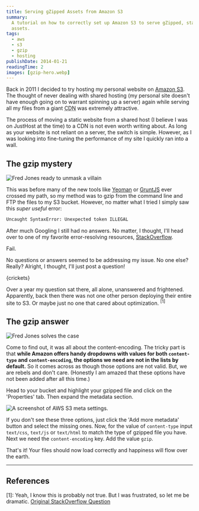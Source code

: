 ```yaml
---
title: Serving gZipped Assets from Amazon S3
summary:
  A tutorial on how to correctly set up Amazon S3 to serve gZipped, static
  assets.
tags:
  - aws
  - s3
  - gzip
  - hosting
publishDate: 2014-01-21
readingTime: 2
images: [gzip-hero.webp]
---
```


Back in 2011 I decided to try hosting my personal website on [Amazon S3][aws].
The thought of never dealing with shared hosting (my personal site doesn't have
enough going on to warrant spinning up a server) again while serving all my
files from a giant <abbr title="Content Delivery Network">CDN</abbr> was
extremely attractive.

The process of moving a static website from a shared host (I believe I was on
JustHost at the time) to a CDN is not even worth writing about. As long as your
website is not reliant on a server, the switch is simple. However, as I was
looking into fine-tuning the performance of my site I quickly ran into a wall.

## The gzip mystery

![Fred Jones ready to unmask a villain](unmasking_dnn99c.webp)

This was before many of the new tools like [Yeoman][yeoman] or [GruntJS][grunt]
ever crossed my path, so my method was to gzip from the command line and FTP the
files to my S3 bucket. However, no matter what I tried I simply saw this _super
useful_ error:

```bash
Uncaught SyntaxError: Unexpected token ILLEGAL
```

After much Googling I still had no answers. No matter, I thought, I'll head over
to one of my favorite error-resolving resources, [StackOverflow][so].

Fail.

No questions or answers seemed to be addressing my issue. No one else? Really?
Alright, I thought, I'll just post a question!

{crickets}

Over a year my question sat there, all alone, unanswered and frightened.
Apparently, back then there was not one other person deploying their entire site
to S3. Or maybe just no one that cared about optimization. <sup>[1]</sup>

## The gzip answer

![Fred Jones solves the case](unmasked_csgtrs.webp)

Come to find out, it was all about the content-encoding. The tricky part is that
**while Amazon offers handy dropdowns with values for both `content-type` and
`content-encoding`, the options we need are not in the lists by default.** So it
comes across as though those options are not valid. But, we are rebels and don't
care. (Honestly I am amazed that these options have not been added after all
this time.)

Head to your bucket and highlight your gzipped file and click on the
'Properties' tab. Then expand the metadata section.

![A screenshot of AWS S3 meta settings.](metadata_rpijy9.webp)

If you don't see these three options, just click the 'Add more metadata' button
and select the missing ones. Now, for the value of `content-type` input
`text/css`, `text/js` or `text/html` to match the type of gzipped file you have.
Next we need the `content-encoding` key. Add the value `gzip`.

That's it! Your files should now load correctly and happiness will flow over the
earth.

---

## References

[1]: Yeah, I know this is probably not true. But I was frustrated, so let me be
dramatic. [Original StackOverflow Question][so-question]

[aws]: https://aws.amazon.com/s3/
[grunt]: https://gruntjs.com/
[yeoman]: https://yeoman.io/
[so]: https://stackoverflow.com
[so-question]:
  https://stackoverflow.com/questions/8080824/how-to-serve-gzipped-assets-from-amazon-s3/15117310#15117310
